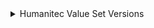 <details>
<summary>Humanitec Value Set Versions</summary>

```json showLineNumbers
{
    "identifier": "humanitecValueSetVersion",
    "title": "Humanitec Value Set Version",
    "icon": "Version",
    "schema": {
      "properties": {
        "version": {
          "title": "Version",
          "description": "The version number",
          "type": "string",
          "icon": "DefaultProperty"
        },
        "createdAt": {
          "title": "Created At",
          "description": "The date and time when the value set version was created",
          "type": "string",
          "format": "date-time",
          "icon": "DefaultProperty"
        },
        "createdBy": {
          "title": "Created By",
          "description": "The user who created the value set version",
          "type": "string",
          "icon": "DefaultProperty"
        },
        "comment": {
          "title": "Comment",
          "description": "Comment for the value set version",
          "type": "string",
          "icon": "DefaultProperty"
        }
      },
      "required": []
    },
    "mirrorProperties": {},
    "calculationProperties": {},
    "aggregationProperties": {},
    "relations": {
      "humanitecApplication": {
        "title": "Application",
        "target": "humanitecApplication",
        "required": false,
        "many": false
      }
    }
}
```

</details>
